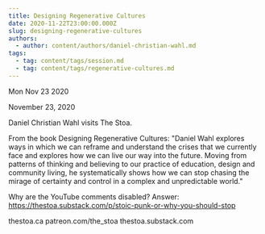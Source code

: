 ```yaml
---
title: Designing Regenerative Cultures
date: 2020-11-22T23:00:00.000Z
slug: designing-regenerative-cultures
authors:
  - author: content/authors/daniel-christian-wahl.md
tags:
  - tag: content/tags/session.md
  - tag: content/tags/regenerative-cultures.md
---
```






Mon Nov 23 2020

November 23, 2020

Daniel Christian Wahl visits The Stoa.

From the book Designing Regenerative Cultures: "Daniel Wahl explores ways in which we can reframe and understand the crises that we currently face and explores how we can live our way into the future. Moving from patterns of thinking and believing to our practice of education, design and community living, he systematically shows how we can stop chasing the mirage of certainty and control in a complex and unpredictable world."

Why are the YouTube comments disabled? Answer: https://thestoa.substack.com/p/stoic-punk-or-why-you-should-stop

thestoa.ca
patreon.com/the_stoa
thestoa.substack.com


